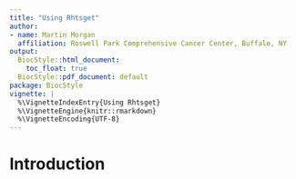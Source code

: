 ```yaml
---
title: "Using Rhtsget"
author:
- name: Martin Morgan
  affiliation: Roswell Park Comprehensive Cancer Center, Buffalo, NY
output:
  BiocStyle::html_document:
    toc_float: true
  BiocStyle::pdf_document: default
package: BiocStyle
vignette: |
  %\VignetteIndexEntry{Using Rhtsget}
  %\VignetteEngine{knitr::rmarkdown}
  %\VignetteEncoding{UTF-8}
---
```


# Introduction
